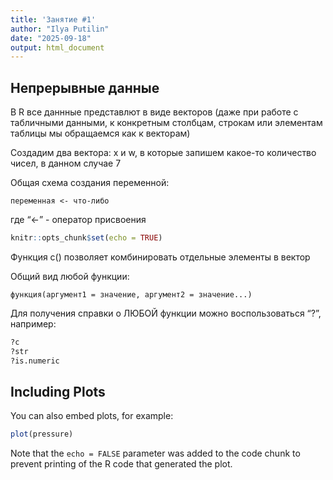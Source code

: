 ---
title: 'Занятие #1'
author: "Ilya Putilin"
date: "2025-09-18"
output: html_document
---

## Непрерывные данные

В R все даннные представлют в виде векторов (даже при работе с табличными данными, к конкретным столбцам, строкам или элементам таблицы мы обращаемся как к векторам)

Создадим два вектора: x и w, в которые запишем какое-то количество чисел, в данном случае 7

Общая схема создания переменной:

```         
переменная <- что-либо
```

где "\<-" - оператор присвоения

```{r setup, include=FALSE}
knitr::opts_chunk$set(echo = TRUE)
```

Функция c() позволяет комбинировать отдельные элементы в вектор
 
Общий вид любой функции: 

```
функция(аргумент1 = значение, аргумент2 = значение...)
```

Для получения справки о ЛЮБОЙ функции можно воспользоваться "?", например:

```{r}
?c
?str
?is.numeric
```

## Including Plots

You can also embed plots, for example:

```{r pressure, echo=FALSE}
plot(pressure)
```

Note that the `echo = FALSE` parameter was added to the code chunk to prevent printing of the R code that generated the plot.
